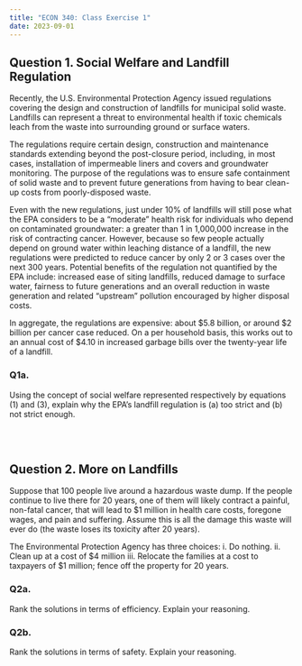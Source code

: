 ```yaml
---
title: "ECON 340: Class Exercise 1"
date: 2023-09-01
---
```


## Question 1. Social Welfare and Landfill Regulation
Recently, the U.S.  Environmental Protection Agency issued regulations covering the design and construction of landfills for municipal solid waste.  Landfills can represent a threat to environmental health if toxic chemicals leach from the waste into surrounding ground or surface waters.
<br>

The regulations require certain design, construction and maintenance standards extending beyond the post-closure period, including, in most cases, installation of impermeable liners and covers and groundwater monitoring.  The purpose of the regulations was to ensure safe containment of solid waste and to prevent future generations from having to bear clean-up costs from poorly-disposed waste.
<br>

Even with the new regulations, just under 10% of landfills will still pose what the EPA considers to be a "moderate" health risk for individuals who depend on contaminated groundwater:  a greater than 1 in 1,000,000 increase in the risk of contracting cancer. However, because so few people actually depend on ground water within leaching distance of a landfill, the new regulations were predicted to reduce cancer by only 2 or 3 cases over the next 300 years.  Potential benefits of the regulation not quantified by the EPA include:  increased ease of siting landfills, reduced damage to surface water, fairness to future generations and an overall reduction in waste generation and related "upstream" pollution encouraged by higher disposal costs.
<br>

In aggregate, the regulations are expensive:  about $5.8 billion, or around $2 billion per cancer case reduced.  On a per household basis, this works out to an annual cost of $4.10 in increased garbage bills over the twenty-year life of a landfill.
<br>


### Q1a.	
Using the concept of social welfare represented respectively by equations (1) and (3), explain why the EPA's landfill regulation is (a) too strict and (b) not strict enough.


<br><br>

## Question 2. More on Landfills
Suppose that 100 people live around a hazardous waste dump. If the people continue to live there for 20 years, one of them will likely contract a painful, non-fatal cancer, that will lead to $1 million in health care costs, foregone wages, and pain and suffering.  Assume this is all the damage this waste will ever do (the waste loses its toxicity after 20 years). 
<br>

The Environmental Protection Agency has three choices:
i. Do nothing.
ii. Clean up at a cost of $4 million
iii. Relocate the families at a cost to taxpayers of $1 million; fence off the property for 20 years.
<br>

### Q2a.  
Rank the solutions in terms of efficiency. Explain your reasoning.
<br>

### Q2b. 
Rank the solutions in terms of safety. Explain your reasoning. 

